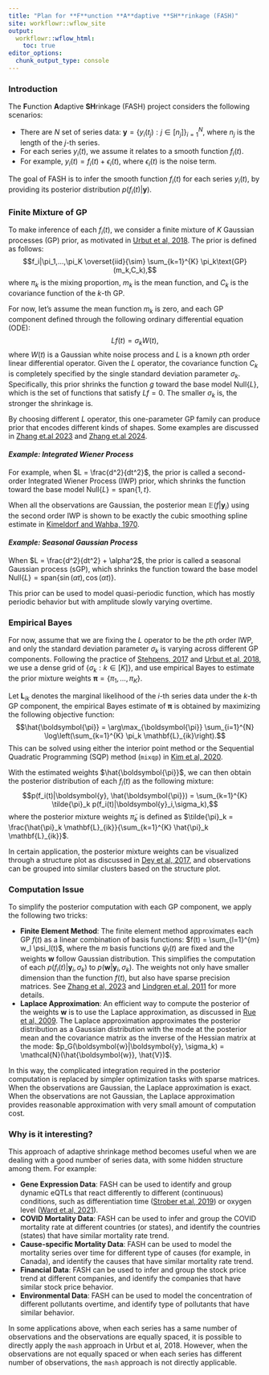 ```yaml
---
title: "Plan for **F**unction **A**daptive **SH**rinkage (FASH)"
site: workflowr::wflow_site
output:
  workflowr::wflow_html:
    toc: true
editor_options:
  chunk_output_type: console
---
```


### **Introduction**

The **F**unction **A**daptive **SH**rinkage (FASH) project considers the following scenarios:

- There are $N$ set of series data: $\boldsymbol{y} = \{y_i(t_j): j\in[n_j]\}_{i=1}^{N}$, where $n_j$ is the length of the $j$-th series.
- For each series $y_i(t)$, we assume it relates to a smooth function $f_i(t)$.
- For example, $y_i(t) = f_i(t) + \epsilon_i(t)$, where $\epsilon_i(t)$ is the noise term.

The goal of FASH is to infer the smooth function $f_i(t)$ for each series $y_i(t)$, by providing its posterior distribution $p(f_i(t)|\boldsymbol{y})$.

### **Finite Mixture of GP**

To make inference of each $f_i(t)$, we consider a finite mixture of $K$ Gaussian processes (GP) prior, as motivated in [Urbut et al, 2018](https://www.nature.com/articles/s41588-018-0268-8).
The prior is defined as follows:
$$f_i|\pi_1,...,\pi_K \overset{iid}{\sim} \sum_{k=1}^{K} \pi_k\text{GP}(m_k,C_k),$$
where $\pi_k$ is the mixing proportion, $m_k$ is the mean function, and $C_k$ is the covariance function of the $k$-th GP. 

For now, let's assume the mean function $m_k$ is zero, and each GP component defined through the following ordinary differential equation (ODE):
$$Lf(t) = \sigma_k W(t),$$
where $W(t)$ is a Gaussian white noise process and $L$ is a known $p$th order linear differential operator. 
Given the $L$ operator, the covariance function $C_k$ is completely specified by the single standard deviation parameter $\sigma_k$. 
Specifically, this prior shrinks the function $g$ toward the base model $\text{Null}\{L\}$, which is the set of functions that satisfy $Lf = 0$.
The smaller $\sigma_k$ is, the stronger the shrinkage is.


By choosing different $L$ operator, this one-parameter GP family can produce prior that encodes different kinds of shapes. Some examples are discussed in [Zhang et.al 2023](https://www.tandfonline.com/doi/full/10.1080/10618600.2023.2289532) and [Zhang et.al 2024](https://arxiv.org/abs/2305.09914).

#### *Example: Integrated Wiener Process*

For example, when $L = \frac{d^2}{dt^2}$, the prior is called a second-order Integrated Wiener Process (IWP) prior, which shrinks the function toward the base model $\text{Null}\{L\} = \text{span}\{1,t\}$.

When all the observations are Gaussian, the posterior mean $\mathbb{E}(f|\boldsymbol{y}_i)$ using the second order IWP is shown to be exactly the cubic smoothing spline estimate in [Kimeldorf and Wahba, 1970](https://www.jstor.org/stable/2239347).

#### *Example: Seasonal Gaussian Process*

When $L = \frac{d^2}{dt^2} + \alpha^2$, the prior is called a seasonal Gaussian process (sGP), which shrinks the function toward the base model $\text{Null}\{L\} = \text{span}\{\sin(\alpha t),\cos(\alpha t)\}$.

This prior can be used to model quasi-periodic function, which has mostly periodic behavior but with amplitude slowly varying overtime.

### **Empirical Bayes**

For now, assume that we are fixing the $L$ operator to be the $p$th order IWP, and only the standard deviation parameter $\sigma_k$ is varying across different GP components.
Following the practice of [Stehpens, 2017](https://academic.oup.com/biostatistics/article/18/2/275/2557030?login=true) and [Urbut et al, 2018](https://www.nature.com/articles/s41588-018-0268-8), we use a dense grid of $\{\sigma_k:k\in[K]\}$, and use empirical Bayes to estimate the prior mixture weights $\boldsymbol{\pi} = \{\pi_1,...,\pi_K\}$.

Let $\mathbf{L}_{ik}$ denotes the marginal likelihood of the $i$-th series data under the $k$-th GP component, the empirical Bayes estimate of $\boldsymbol{\pi}$ is obtained by maximizing the following objective function:
$$\hat{\boldsymbol{\pi}} = \arg\max_{\boldsymbol{\pi}} \sum_{i=1}^{N} \log\left(\sum_{k=1}^{K} \pi_k \mathbf{L}_{ik}\right).$$
This can be solved using either the interior point method or the Sequential Quadratic Programming (SQP) method ($\texttt{mixqp}$) in [Kim et al, 2020](https://www.tandfonline.com/doi/full/10.1080/10618600.2019.1689985).

With the estimated weights $\hat{\boldsymbol{\pi}}$, we can then obtain the posterior distribution of each $f_i(t)$ as the following mixture:
$$p(f_i(t)|\boldsymbol{y}, \hat{\boldsymbol{\pi}}) = \sum_{k=1}^{K} \tilde{\pi}_k p(f_i(t)|\boldsymbol{y}_i,\sigma_k),$$
where the posterior mixture weights $\tilde{\pi}_k$ is defined as $\tilde{\pi}_k = \frac{\hat{\pi}_k \mathbf{L}_{ik}}{\sum_{k=1}^{K} \hat{\pi}_k \mathbf{L}_{ik}}$.

In certain application, the posterior mixture weights can be visualized through a structure plot as discussed in [Dey et al, 2017](https://journals.plos.org/plosgenetics/article?id=10.1371/journal.pgen.1006599), and observations can be grouped into similar clusters based on the structure plot. 


### **Computation Issue**

To simplify the posterior computation with each GP component, we apply the following two tricks:

- **Finite Element Method**: The finite element method approximates each GP $f(t)$ as a linear combination of basis functions: $f(t) = \sum_{l=1}^{m} w_l \psi_l(t)$, where the $m$ basis functions $\psi_l(t)$ are fixed and the weights $\boldsymbol{w}$ follow Gaussian distribution. This simplifies the computation of each $p(f_i(t)|\boldsymbol{y}_i,\sigma_k)$ to $p(\boldsymbol{w}|\boldsymbol{y}_i,\sigma_k)$. The weights not only have smaller dimension than the function $f(t)$, but also have sparse precision matrices. See [Zhang et al, 2023](https://www.tandfonline.com/doi/full/10.1080/10618600.2023.2289532) and [Lindgren et.al, 2011](https://academic.oup.com/jrsssb/article/73/4/423/7034732?login=true) for more details.
- **Laplace Approximation**: An efficient way to compute the posterior of the weights $\boldsymbol{w}$ is to use the Laplace approximation, as discussed in [Rue et al, 2009](https://rss.onlinelibrary.wiley.com/doi/full/10.1111/j.1467-9868.2008.00700.x). The Laplace approximation approximates the posterior distribution as a Gaussian distribution with the mode at the posterior mean and the covariance matrix as the inverse of the Hessian matrix at the mode: $p_G(\boldsymbol{w}|\boldsymbol{y}, \sigma_k) = \mathcal{N}(\hat{\boldsymbol{w}}, \hat{V})$.

In this way, the complicated integration required in the posterior computation is replaced by simpler optimization tasks with sparse matrices.
When the observations are Gaussian, the Laplace approximation is exact.
When the observations are not Gaussian, the Laplace approximation provides reasonable approximation with very small amount of computation cost.


### **Why is it interesting?**

This approach of adaptive shrinkage method becomes useful when we are dealing with a good number of series data, with some hidden structure among them. For example:

- **Gene Expression Data**: FASH can be used to identify and group dynamic eQTLs that react differently to different (continuous) conditions, such as differentiation time ([Strober et.al, 2019](https://www.ncbi.nlm.nih.gov/pmc/articles/PMC6623972/)) or oxygen level ([Ward et.al, 2021](https://elifesciences.org/articles/57345)).
- **COVID Mortality Data**: FASH can be used to infer and group the COVID mortality rate at different countries (or states), and identify the countries (states) that have similar mortality rate trend.
- **Cause-specific Mortality Data**: FASH can be used to model the mortality series over time for different type of causes (for example, in Canada), and identify the causes that have similar mortality rate trend.
- **Financial Data**: FASH can be used to infer and group the stock price trend at different companies, and identify the companies that have similar stock price behavior.
- **Environmental Data**: FASH can be used to model the concentration of different pollutants overtime, and identify type of pollutants that have similar behavior.


In some applications above, when each series has a same number of observations and the observations are equally spaced, it is possible to directly apply the $\texttt{mash}$ approach in Urbut et al, 2018.
However, when the observations are not equally spaced or when each series has different number of observations, the $\texttt{mash}$ approach is not directly applicable.


